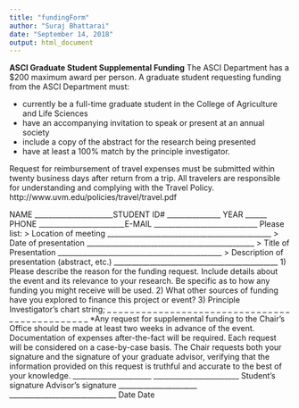 ```yaml
---
title: "fundingForm"
author: "Suraj Bhattarai"
date: "September 14, 2018"
output: html_document
---
```


**ASCI Graduate Student Supplemental Funding**
The ASCI Department has a $200 maximum award per person. A graduate student requesting funding from the ASCI Department must:

* currently be a full-time graduate student in the College of Agriculture and Life Sciences
* have an accompanying invitation to speak or present at an annual society
* include a copy of the abstract for the research being presented
* have at least a 100% match by the principle investigator.

Request for reimbursement of travel expenses must be submitted within twenty business days after return from a trip. All travelers are responsible for understanding and complying with the Travel Policy. http://www.uvm.edu/policies/travel/travel.pdf

NAME ______________________STUDENT ID# _______________ YEAR ______
PHONE ________________________E-MAIL _____________________________
Please list:
> Location of meeting ______________________________________________
> Date of presentation _______________________________________________
> Title of Presentation ______________________________________________
> Description of presentation (abstract, etc.) ______________________________________________
1) Please describe the reason for the funding request. Include details about the event and its relevance to your research. Be specific as to how any funding you might receive will be used.
2) What other sources of funding have you explored to finance this project or event?
3) Principle Investigator’s chart string;
_ _ _ _ _ _ _ _ _ _ _ _ _ _ _ _ _ _ _ _ _ _ _ _ _ _ _ _ _ _ _ _ _ _ _ _ _ _ _ _ _ _ _ _ _ _
*Any request for supplemental funding to the Chair’s Office should be made at least two weeks in advance of the event. Documentation of expenses after-the-fact will be required. Each request will be considered on a case-by-case basis. The Chair requests both your signature and the signature of your graduate advisor, verifying that the information provided on this request is truthful and accurate to the best of your knowledge.
______________________			________________________
Student’s signature 					Advisor’s signature
______________________			 ______________________________
Date 							Date


